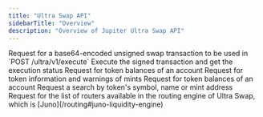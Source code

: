 ```yaml
---
title: "Ultra Swap API"
sidebarTitle: "Overview"
description: "Overview of Jupiter Ultra Swap API"
---
```


<CardGroup>
  <Card title="order" href="/api-reference/ultra/order" icon="file-lines" horizontal>
  Request for a base64-encoded unsigned swap transaction to be used in `POST /ultra/v1/execute`
  </Card>
  <Card title="execute" href="/api-reference/ultra/execute" icon="file-lines" horizontal>
  Execute the signed transaction and get the execution status
  </Card>
  <Card title="holdings" href="/api-reference/ultra/holdings" icon="file-lines" horizontal>
  Request for token balances of an account
  </Card>
  <Card title="shield" href="/api-reference/ultra/shield" icon="file-lines" horizontal>
  Request for token information and warnings of mints
  </Card>
  <Card title="balances (deprecated)" href="/api-reference/ultra/balances" icon="file-lines" horizontal>
  Request for token balances of an account
  </Card>
  <Card title="search" href="/api-reference/ultra/search" icon="file-lines" horizontal>
  Request a search by token's symbol, name or mint address
  </Card>
  <Card title="routers" href="/api-reference/ultra/routers" icon="file-lines" horizontal>
  Request for the list of routers available in the routing engine of Ultra Swap, which is [Juno](/routing#juno-liquidity-engine)
  </Card>
</CardGroup>
